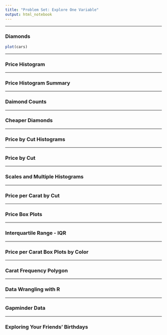 ```yaml
---
title: "Problem Set: Explore One Variable"
output: html_notebook
---
```


***

### Diamonds

```r
plot(cars)
```


***

### Price Histogram

***

### Price Histogram Summary
***

### Daimond Counts
***

### Cheaper Diamonds

***

### Price by Cut Histograms

***

### Price by Cut

***

### Scales and Multiple Histograms

***

### Price per Carat by Cut

***

### Price Box Plots

***

### Interquartile Range - IQR

***

### Price per Carat Box Plots by Color

***

### Carat Frequency Polygon

***

### Data Wrangling with R

***

### Gapminder Data

***

### Exploring Your Friends' Birthdays

